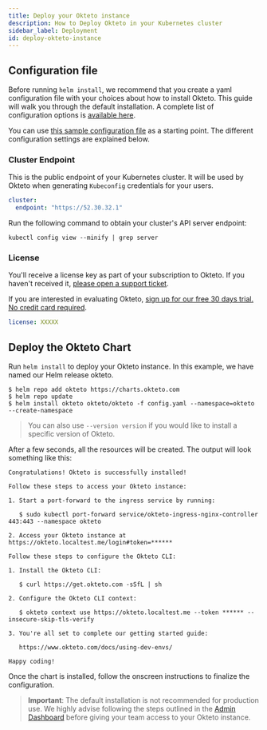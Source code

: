 ```yaml
---
title: Deploy your Okteto instance
description: How to Deploy Okteto in your Kubernetes cluster
sidebar_label: Deployment
id: deploy-okteto-instance
---
```



## Configuration file

Before running `helm install`, we recommend that you create a yaml configuration file with your choices about how to install Okteto. This guide will walk you through the default installation. A complete list of configuration options is [available here](get-started/configure/configuration-settings.mdx).

You can use [this sample configuration file](https://www.okteto.com/docs/self-hosted/install/config.yaml) as a starting point. The different configuration settings are explained below.

### Cluster Endpoint

This is the public endpoint of your Kubernetes cluster. It will be used by Okteto when generating `Kubeconfig` credentials for your users.

```yaml
cluster:
  endpoint: "https://52.30.32.1"
```

Run the following command to obtain your cluster's API server endpoint:

```
kubectl config view --minify | grep server
```

### License

You'll receive a license key as part of your subscription to Okteto. If you haven't received it, [please open a support ticket](https://okteto.com/support).

If you are interested in evaluating Okteto, [sign up for our free 30 days trial.  No credit card required](https://www.okteto.com/free-trial/).

```yaml
license: XXXXX
```

## Deploy the Okteto Chart

Run `helm install` to deploy your Okteto instance. In this example, we have named our Helm release okteto.

```console
$ helm repo add okteto https://charts.okteto.com
$ helm repo update
$ helm install okteto okteto/okteto -f config.yaml --namespace=okteto --create-namespace
```

> You can also use `--version version` if you would like to install a specific version of Okteto.

After a few seconds, all the resources will be created. The output will look something like this:

```
Congratulations! Okteto is successfully installed!

Follow these steps to access your Okteto instance:

1. Start a port-forward to the ingress service by running:

   $ sudo kubectl port-forward service/okteto-ingress-nginx-controller 443:443 --namespace okteto

2. Access your Okteto instance at https://okteto.localtest.me/login#token=******

Follow these steps to configure the Okteto CLI:

1. Install the Okteto CLI:

   $ curl https://get.okteto.com -sSfL | sh

2. Configure the Okteto CLI context:

   $ okteto context use https://okteto.localtest.me --token ****** --insecure-skip-tls-verify

3. You're all set to complete our getting started guide:

   https://www.okteto.com/docs/using-dev-envs/

Happy coding!
```

Once the chart is installed, follow the onscreen instructions to finalize the configuration.

> **Important**: The default installation is not recommended for production use. We highly advise following the steps outlined in the [Admin Dashboard](manage-okteto/admin-dashboard.mdx#installation) before giving your team access to your Okteto instance.
